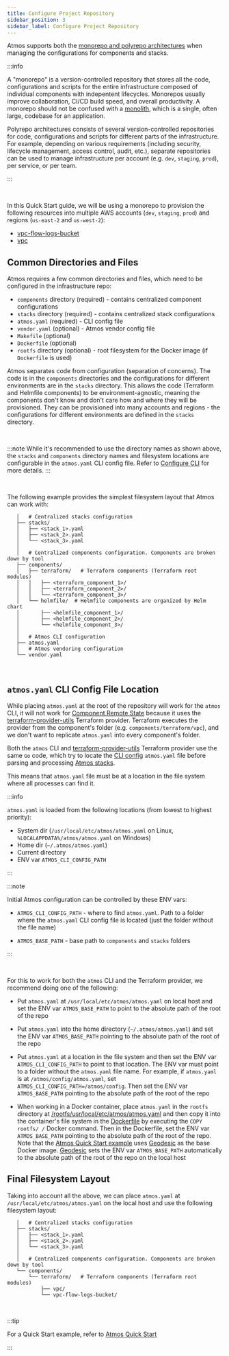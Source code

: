 ```yaml
---
title: Configure Project Repository
sidebar_position: 3
sidebar_label: Configure Project Repository
---
```


Atmos supports both the [monorepo and polyrepo architectures](https://en.wikipedia.org/wiki/Monorepo) when managing the configurations for components
and stacks.

:::info

A "monorepo" is a version-controlled repository that stores all the code, configurations and scripts for the entire infrastructure composed of individual components with indepentent lifecycles. Monorepos usually improve collaboration, CI/CD build speed, and overall productivity. A monorepo should not be confused with a [monolith](https://en.wikipedia.org/wiki/Monolithic_application), which is a single, often large, codebase for an application.

Polyrepo architectures consists of several version-controlled repositories for code, configurations and scripts for different parts of the
infrastructure. For example, depending on various requirements (including security, lifecycle management, access control, audit, etc.), separate repositories can be used to manage infrastructure per account (e.g. `dev`, `staging`, `prod`), per service, or per team.

:::

<br/>

In this Quick Start guide, we will be using a monorepo to provision the following resources into multiple AWS accounts (`dev`, `staging`, `prod`)
and regions (`us-east-2` and `us-west-2`):

- [vpc-flow-logs-bucket](https://github.com/cloudposse/atmos/tree/main/examples/quick-start-advanced/components/terraform/vpc-flow-logs-bucket)
- [vpc](https://github.com/cloudposse/atmos/tree/main/examples/quick-start-advanced/components/terraform/vpc)

## Common Directories and Files

Atmos requires a few common directories and files, which need to be configured in the infrastructure repo:

- `components` directory (required) - contains centralized component configurations
- `stacks` directory (required) - contains centralized stack configurations
- `atmos.yaml` (required) - CLI config file
- `vendor.yaml` (optional) - Atmos vendor config file
- `Makefile` (optional)
- `Dockerfile` (optional)
- `rootfs` directory (optional) - root filesystem for the Docker image (if `Dockerfile` is used)

Atmos separates code from configuration (separation of concerns). The code is in the `components` directories and the configurations for different environments are in the `stacks` directory. This allows the code (Terraform and Helmfile components) to be environment-agnostic, meaning the components don't know and don't care how and where they will be provisioned. They can be provisioned into many accounts and regions - the configurations for different environments are defined in the `stacks` directory.

<br/>

:::note
While it's recommended to use the directory names as shown above, the `stacks` and `components` directory names and filesystem locations are
configurable in the `atmos.yaml` CLI config file. Refer to [Configure CLI](/quick-start/gcp/configure-cli) for more details.
:::

<br/>

The following example provides the simplest filesystem layout that Atmos can work with:

```console
   │   # Centralized stacks configuration
   ├── stacks/
   │   ├── <stack_1>.yaml
   │   ├── <stack_2>.yaml
   │   └── <stack_3>.yaml
   │  
   │   # Centralized components configuration. Components are broken down by tool
   ├── components/
   │   ├── terraform/   # Terraform components (Terraform root modules)
   │   │   ├── <terraform_component_1>/
   │   │   ├── <terraform_component_2>/
   │   │   └── <terraform_component_3>/
   │   └── helmfile/  # Helmfile components are organized by Helm chart
   │       ├── <helmfile_component_1>/
   │       ├── <helmfile_component_2>/
   │       └── <helmfile_component_3>/
   │
   │   # Atmos CLI configuration
   ├── atmos.yaml
   │   # Atmos vendoring configuration
   └── vendor.yaml
```

<br/>

## `atmos.yaml` CLI Config File Location

While placing `atmos.yaml` at the root of the repository will work for the `atmos` CLI, it will not work
for [Component Remote State](/core-concepts/components/terraform/remote-state) because it uses
the [terraform-provider-utils](https://github.com/cloudposse/terraform-provider-utils) Terraform provider. Terraform executes the provider from the
component's folder (e.g. `components/terraform/vpc`), and we don't want to replicate `atmos.yaml` into every component's folder.

Both the `atmos` CLI and [terraform-provider-utils](https://github.com/cloudposse/terraform-provider-utils) Terraform provider use the same `Go` code,
which try to locate the [CLI config](/cli/configuration) `atmos.yaml` file before parsing and processing [Atmos stacks](/core-concepts/stacks).

This means that `atmos.yaml` file must be at a location in the file system where all processes can find it.

:::info

`atmos.yaml` is loaded from the following locations (from lowest to highest priority):

- System dir (`/usr/local/etc/atmos/atmos.yaml` on Linux, `%LOCALAPPDATA%/atmos/atmos.yaml` on Windows)
- Home dir (`~/.atmos/atmos.yaml`)
- Current directory
- ENV var `ATMOS_CLI_CONFIG_PATH`

:::

:::note

Initial Atmos configuration can be controlled by these ENV vars:

- `ATMOS_CLI_CONFIG_PATH` - where to find `atmos.yaml`. Path to a folder where the `atmos.yaml` CLI config file is located (just the folder without
   the file name)

- `ATMOS_BASE_PATH` - base path to `components` and `stacks` folders

:::

<br/>

For this to work for both the `atmos` CLI and the Terraform provider, we recommend doing one of the following:

- Put `atmos.yaml` at `/usr/local/etc/atmos/atmos.yaml` on local host and set the ENV var `ATMOS_BASE_PATH` to point to the absolute path of the root
  of the repo

- Put `atmos.yaml` into the home directory (`~/.atmos/atmos.yaml`) and set the ENV var `ATMOS_BASE_PATH` pointing to the absolute path of the root of
  the repo

- Put `atmos.yaml` at a location in the file system and then set the ENV var `ATMOS_CLI_CONFIG_PATH` to point to that location. The ENV var must
  point to a folder without the `atmos.yaml` file name. For example, if `atmos.yaml` is at `/atmos/config/atmos.yaml`,
  set `ATMOS_CLI_CONFIG_PATH=/atmos/config`. Then set the ENV var `ATMOS_BASE_PATH` pointing to the absolute path of the root of the repo

- When working in a Docker container, place `atmos.yaml` in the `rootfs` directory
  at [/rootfs/usr/local/etc/atmos/atmos.yaml](https://github.com/cloudposse/atmos/blob/master/examples/quick-start-advanced/rootfs/usr/local/etc/atmos/atmos.yaml)
  and then copy it into the container's file system in the [Dockerfile](https://github.com/cloudposse/atmos/blob/master/examples/quick-start-advanced/Dockerfile)
  by executing the `COPY rootfs/ /` Docker command. Then in the Dockerfile, set the ENV var `ATMOS_BASE_PATH` pointing to the absolute path of the
  root of the repo. Note that the [Atmos Quick Start example](https://github.com/cloudposse/atmos/blob/master/examples/quick-start)
  uses [Geodesic](https://github.com/cloudposse/geodesic) as the base Docker image. [Geodesic](https://github.com/cloudposse/geodesic) sets the ENV
  var `ATMOS_BASE_PATH` automatically to the absolute path of the root of the repo on the local host

## Final Filesystem Layout

Taking into account all the above, we can place `atmos.yaml` at `/usr/local/etc/atmos/atmos.yaml` on the local host and use the following filesystem
layout:

```console
   │   # Centralized stacks configuration
   ├── stacks/
   │   ├── <stack_1>.yaml
   │   ├── <stack_2>.yaml
   │   └── <stack_3>.yaml
   │  
   │   # Centralized components configuration. Components are broken down by tool
   └── components/
       └── terraform/   # Terraform components (Terraform root modules)
           ├── vpc/
           └── vpc-flow-logs-bucket/
```

<br/>

:::tip

For a Quick Start example, refer to [Atmos Quick Start](https://github.com/cloudposse/atmos/tree/main/examples/quick-start-advanced)

:::
